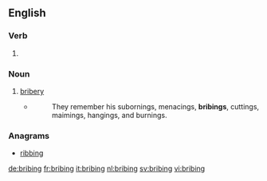 ==English==

===Verb===
{{head|en|present participle}}

# {{present participle of|bribe|lang=en}}

===Noun===
{{en-noun}}

# [[bribery]]
#* {{w|William Cobbett}}
#*: They remember his subornings, menacings, '''bribings''', cuttings, maimings, hangings, and burnings.

===Anagrams===
* [[ribbing#English|ribbing]]

[[de:bribing]]
[[fr:bribing]]
[[it:bribing]]
[[nl:bribing]]
[[sv:bribing]]
[[vi:bribing]]